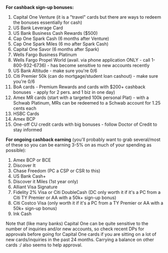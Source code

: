 **For cashback sign-up bonuses:**

1.  Capital One Venture (it is a "travel" cards but there are ways to redeem the bonuses essentially for cash)
2.  US Bank Leverage Card
3.  US Bank Business Cash Rewards (\$500)
4.  Cap One Spark Cash (6 months after Venture)
5.  Cap One Spark Miles (6 mo after Spark Cash)
6.  Capital One Savor (6 months after Spark)
7.  Wells Fargo Business Platinum
8.  Wells Fargo Propel World (avail. via phone application ONLY - call 1-800-932-6736) - has become sensitive to new accounts recently
9.  US Bank Altitude - make sure you're 0/6
10. Citi Premier 50k (can do mortgage/student loan cashout) - make sure you're 0/6
11. BoA cards - Premium Rewards and cards with \$200+ cashback bonuses  - apply for 2 pers. and 1 biz in one day)
12. Amex MR cards (start with a targeted 100k personal Plat) - with a Schwab Platinum, MRs can be redeemed to a Schwab account for 1.25 cents each
13. HSBC Cards
14. Amex BCP
15. One-off CU credit cards with big bonuses - follow Doctor of Credit to stay informed

**For ongoing cashback earning** (you'll probably want to grab several/most of these so you can be earning 3-5% on as much of your spending as possible):

1.  Amex BCP or BCE
2.  Discover It
3.  Chase Freedom (PC a CSP or CSR to this)
4.  US Bank Cash+
5.  Discover it Miles (1st year only)
6.  Alliant Visa Signature
7.  Fidelity 2% Visa or Citi DoubleCash (DC only worth it if it's a PC from a Citi TY Premier or AA with a 50k+ sign-up bonus)
8.  Citi Costco Visa (only worth it if it's a PC from a TY Premier or AA with a 50k+ sign-up bonus)
9.  Ink Cash

Note that (like many banks) Capital One can be quite sensitive to the number of inquiries and/or new accounts, so check recent DPs for approvals before going for Capital One cards if you are sitting on a lot of new cards/inquiries in the past 24 months. Carrying a balance on other cards :/ also seems to help approval.
